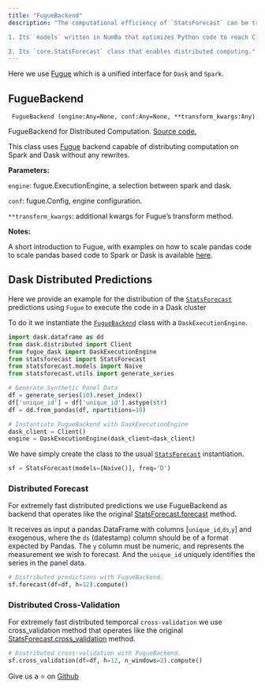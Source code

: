 ```yaml
---
title: "FugueBackend"
description: "The computational efficiency of `StatsForecast` can be tracked to its two core components:

1. Its `models` written in NumBa that optimizes Python code to reach C speeds.

2. Its `core.StatsForecast` class that enables distributed computing."
---
```


Here we use [Fugue](https://github.com/fugue-project/fugue) which is a unified interface for `Dask` and `Spark`.

## FugueBackend

```
 FugueBackend (engine:Any=None, conf:Any=None, **transform_kwargs:Any)
```

FugueBackend for Distributed Computation. [Source code.](https://github.com/Nixtla/statsforecast/blob/main/statsforecast/distributed/fugue.py)

This class uses [Fugue](https://github.com/fugue-project/fugue) backend capable of distributing computation on Spark and Dask without any rewrites.

**Parameters:**

`engine`: fugue.ExecutionEngine, a selection between spark and dask.

`conf`: fugue.Config, engine configuration.

`**transform_kwargs`: additional kwargs for Fugue’s transform method.

**Notes:** 

A short introduction to Fugue, with examples on how to scale pandas code to scale pandas based code to Spark or Dask is available [here](https://fugue-tutorials.readthedocs.io/tutorials/quick_look/ten_minutes.html).


## Dask Distributed Predictions

Here we provide an example for the distribution of the [`StatsForecast`](/statsforecast/api-reference/core#statsforecast) predictions using `Fugue` to execute the code in a Dask cluster

To do it we instantiate the [`FugueBackend`](#FugureBackend) class with a `DaskExecutionEngine`.

```python 
import dask.dataframe as dd
from dask.distributed import Client
from fugue_dask import DaskExecutionEngine
from statsforecast import StatsForecast
from statsforecast.models import Naive
from statsforecast.utils import generate_series

# Generate Synthetic Panel Data
df = generate_series(10).reset_index()
df['unique_id'] = df['unique_id'].astype(str)
df = dd.from_pandas(df, npartitions=10)

# Instantiate FugueBackend with DaskExecutionEngine
dask_client = Client()
engine = DaskExecutionEngine(dask_client=dask_client)
```

We have simply create the class to the usual [`StatsForecast`](/statsforecast/api-reference/core#statsforecast) instantiation.

```python 
sf = StatsForecast(models=[Naive()], freq='D')
```

### Distributed Forecast

For extremely fast distributed predictions we use FugueBackend as backend that operates like the original [StatsForecast.forecast](/statsforecast/api-reference/core#statsforecast.forecast) method.

It receives as input a pandas.DataFrame with columns [`unique_id`,`ds`,`y`] and exogenous, where the `ds` (datestamp) column should be of a format expected by Pandas. The `y` column must be numeric, and represents the measurement we wish to forecast. And the `unique_id` uniquely identifies the series in the panel data.

```python 
# Distributed predictions with FugueBackend.
sf.forecast(df=df, h=12).compute()
```

### Distributed Cross-Validation

For extremely fast distributed temporcal `cross-validation` we use cross_validation method that operates like the original [StatsForecast.cross_validation](/statsforecast/api-reference/core#statsforecast.cross_validation) method.

```python 
# Distributed cross-validation with FugueBackend.
sf.cross_validation(df=df, h=12, n_windows=2).compute()
```


Give us a ⭐ on [Github](https://github.com/nixtla/statsforecast)




